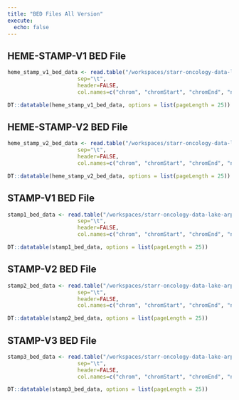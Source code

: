 ```yaml
---
title: "BED Files All Version"
execute:
  echo: false
---
```



## HEME-STAMP-V1 BED File {#Bed-HEME-STAMP-V1}

```r

heme_stamp_v1_bed_data <- read.table("/workspaces/starr-oncology-data-lake-arpah/src/bed_files/Heme-STAMP_v1_APR2018.bed", 
                      sep="\t", 
                      header=FALSE,
                      col.names=c("chrom", "chromStart", "chromEnd", "name"))

DT::datatable(heme_stamp_v1_bed_data, options = list(pageLength = 25))

```

## HEME-STAMP-V2 BED File {#Bed-HEME-STAMP-V2}

```r

heme_stamp_v2_bed_data <- read.table("/workspaces/starr-oncology-data-lake-arpah/src/bed_files/Heme-STAMP_v2_AUG2018.bed", 
                      sep="\t", 
                      header=FALSE,
                      col.names=c("chrom", "chromStart", "chromEnd", "name"))

DT::datatable(heme_stamp_v2_bed_data, options = list(pageLength = 25))

```

## STAMP-V1 BED File {#Bed-STAMP-V1}

```r

stamp1_bed_data <- read.table("/workspaces/starr-oncology-data-lake-arpah/src/bed_files/STAMP1_OCT2014.bed", 
                      sep="\t", 
                      header=FALSE,
                      col.names=c("chrom", "chromStart", "chromEnd", "name"))

DT::datatable(stamp1_bed_data, options = list(pageLength = 25))

```

## STAMP-V2 BED File {#Bed-STAMP-V2}

```r

stamp2_bed_data <- read.table("/workspaces/starr-oncology-data-lake-arpah/src/bed_files/STAMP2_OCT2015.bed", 
                      sep="\t", 
                      header=FALSE,
                      col.names=c("chrom", "chromStart", "chromEnd", "name"))

DT::datatable(stamp2_bed_data, options = list(pageLength = 25))

```

## STAMP-V3 BED File {#Bed-STAMP-V3}

```r

stamp3_bed_data <- read.table("/workspaces/starr-oncology-data-lake-arpah/src/bed_files/STAMP3_SEP2018.bed", 
                      sep="\t", 
                      header=FALSE,
                      col.names=c("chrom", "chromStart", "chromEnd", "name"))

DT::datatable(stamp3_bed_data, options = list(pageLength = 25))

```



